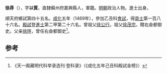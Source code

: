 '''徐冔'''（{{bd|1430年||？}}），字'''以質'''，直隸蘇州府嘉興縣人，軍籍。[[明朝|明朝]]政治人物。進士出身。

順天府鄉試第四十五名。[[成化|成化]]五年（1469年），參加乙丑科[[會試|會試]]，得[[貢士|貢士]]第一百八十六名。[[殿試|殿試]]登[[進士|進士]]第二甲第二十六名。曾祖父[[徐公行|徐公行]]。祖父[[徐茂宗|徐茂宗]]，贈右僉都御史。父亲[[徐瑄|徐瑄]]，曾任右僉都御史<ref>《天一阁藏明代科举录选刊·登科录》（《成化五年己丑科殿試金榜》）</ref>。

==参考==
{{reflist}}
{{明朝人物小作品}}
{{成化五年己丑科殿試金榜}}